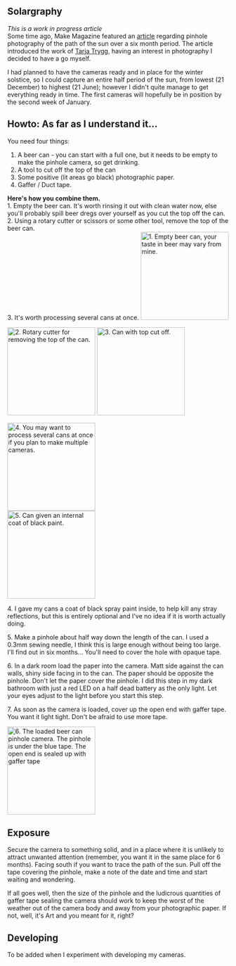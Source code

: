 == Solargraphy ==
''This is a work in progress article''<br/>
Some time ago, Make Magazine featured an [http://blog.makezine.com/archive/2010/02/lovely_solargraphy_photos.html article] regarding pinhole photography of the path of the sun over a six month period. The article introduced the work of [http://www.solargraphy.com/ Tarja Trygg], having an interest in photography I decided to have a go myself.

I had planned to have the cameras ready and in place for the winter solstice, so I could capture an entire half period of the sun, from lowest (21 December) to highest (21 June); however I didn't quite manage to get everything ready in time. The first cameras will hopefully be in position by the second week of January.


== Howto: As far as I understand it... ==
You need four things:
# A beer can - you can start with a full one, but it needs to be empty to make the pinhole camera, so get drinking.
# A tool to cut off the top of the can
# Some positive (lit areas go black) photographic paper.
# Gaffer / Duct tape.

'''Here's how you combine them.'''<br/>
1. Empty the beer can. It's worth rinsing it out with clean water now, else you'll probably spill beer dregs over yourself as you cut the top off the can.<br/>
2. Using a rotary cutter or scissors or some other tool, remove the top of the beer can.<br/>
3. It's worth processing several cans at once.
[[Image: Solar-1-can.jpg|thumb|left|200px|1. Empty beer can, your taste in beer may vary from mine.]]

[[Image: Solar-1-tool.jpg.jpg|thumb|center|200px|2. Rotary cutter for removing the top of the can.]]
[[Image: Solar-1-headless-can.jpg|right|thumb|200px|3. Can with top cut off.]]


[[Image: Solar-1-headless-cans.jpg|left|thumb|200px|4. You may want to process several cans at once if you plan to make multiple cameras.]]
<br style="clear: both" />

[[Image: Solar-1-matt-black.jpg|thumb|200px|5. Can given an internal coat of black paint.]]

4. I gave my cans a coat of black spray paint inside, to help kill any stray reflections, but this is entirely optional and I've no idea if it is worth actually doing.

5. Make a pinhole about half way down the length of the can. I used a 0.3mm sewing needle, I think this is large enough without being too large. I'll find out in six months... You'll need to cover the hole with opaque tape.

6. In a dark room load the paper into the camera. Matt side against the can walls, shiny side facing in to the can. The paper should be opposite the pinhole. Don't let the paper cover the pinhole. I did this step in my dark bathroom with just a red LED on a half dead battery as the only light. Let your eyes adjust to the light before you start this step.

7. As soon as the camera is loaded, cover up the open end with gaffer tape. You want it light tight. Don't be afraid to use more tape.

[[Image: Solar-1-loaded.jpg|thumb|200px|6. The loaded beer can pinhole camera. The pinhole is under the blue tape. The open end is sealed up with gaffer tape]]
<br style="clear: both" />

== Exposure== 
Secure the camera to something solid, and in a place where it is unlikely to attract unwanted attention (remember, you want it in the same place for 6 months). Facing south if you want to trace the path of the sun. Pull off the tape covering the pinhole, make a note of the date and time and start waiting and wondering.

If all goes well, then the size of the pinhole and the ludicrous quantities of gaffer tape sealing the camera should work to keep the worst of the weather out of the camera body and away from your photographic paper. If not, well, it's Art and you meant for it, right?

==Developing==
To be added when I experiment with developing my cameras.